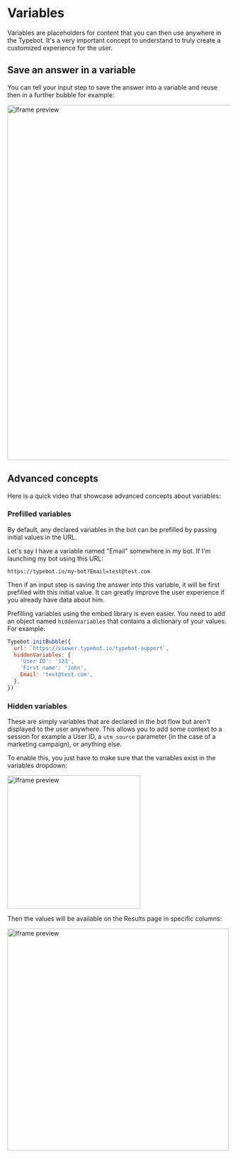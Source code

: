 
# Variables

Variables are placeholders for content that you can then use anywhere in the Typebot. It's a very important concept to understand to truly create a customized experience for the user.

## Save an answer in a variable

You can tell your input step to save the answer into a variable and reuse then in a further bubble for example:

<img src="/img/variables/question.png" width="800" alt="Iframe preview" />

## Advanced concepts

Here is a quick video that showcase advanced concepts about variables:

<YoutubeEmbed videoId="o715Tjv1ijI" />

### Prefilled variables

By default, any declared variables in the bot can be prefilled by passing initial values in the URL.

Let's say I have a variable named "Email" somewhere in my bot. If I'm launching my bot using this URL:

`https://typebot.io/my-bot?Email=test@test.com`

Then if an input step is saving the answer into this variable, it will be first prefilled with this initial value. It can greatly improve the user experience if you already have data about him.

Prefilling variables using the embed library is even easier. You need to add an object named `hiddenVariables` that contains a dictionary of your values. For example:

```js
Typebot.initBubble({
  url: `https://viewer.typebot.io/typebot-support`,
  hiddenVariables: {
    'User ID': '123',
    'First name': 'John',
    Email: 'test@test.com',
  },
})
```

### Hidden variables

These are simply variables that are declared in the bot flow but aren't displayed to the user anywhere. This allows you to add some context to a session for example a User ID, a `utm_source` parameter (in the case of a marketing campaign), or anything else.

To enable this, you just have to make sure that the variables exist in the variables dropdown:

<img src="/img/variables/declaring.png" width="300" alt="Iframe preview" />

Then the values will be available on the Results page in specific columns:

<img
  src="/img/variables/hiddenVariablesResults.png"
  width="500"
  alt="Iframe preview"
/>
